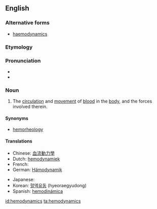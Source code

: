 ==English==

===Alternative forms===
* [[haemodynamics]]

===Etymology===

{{prefix|hemo|dynamics}}

===Pronunciation===

* {{IPA|ˌhimoʊdaɪˈnæmɪks}}
* {{rhymes|æmɪks}}

===Noun===
{{en-noun|-}}
{{wikipedia}}

# {{medicine}} The [[circulation]] and [[movement]] of [[blood]] in the [[body]], and the forces involved therein.

====Synonyms====
* [[hemorheology]]

====Translations====
{{trans-top|circulation of blood}}
* Chinese: [[血流動力學]]
* Dutch: [[hemodynamiek]]
* French: {{t-|fr|hémodynamique}}
* German: [[Hämodynamik]] {{f}}
{{trans-mid}}
* Japanese: {{t-|ja|血行動態|tr=kekkō dōtai|sc=Jpan}}
* Korean: [[혈액유동]] (hyeoraegyudong)
* Spanish: [[hemodinámica]]
{{trans-bottom}}

[[id:hemodynamics]]
[[ta:hemodynamics]]